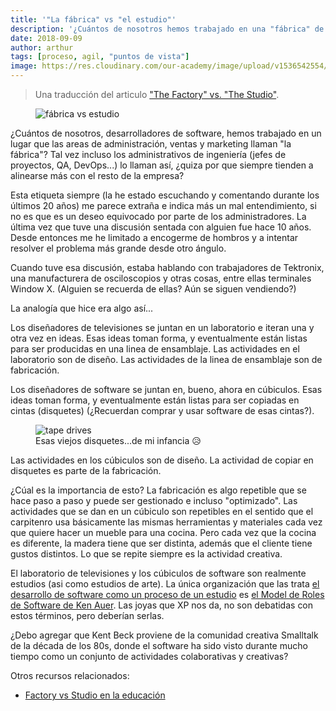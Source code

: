```yaml
---
title: '"La fábrica" vs "el estudio"'
description: '¿Cuántos de nosotros hemos trabajado en una "fábrica" de software este término "fábrica" quizá sea un malentendido.'  traducido de Martin Fowler
date: 2018-09-09
author: arthur
tags: [proceso, agil, "puntos de vista"]
image: https://res.cloudinary.com/our-academy/image/upload/v1536542554/articles/factory-vs-studio.jpg
---
```


> Una traducción del articulo ["The Factory" vs. "The Studio"](http://patricklogan.blogspot.com/2003_08_31_patricklogan_archive.html).

<figure>
  <img
    src="http://res.cloudinary.com/our-academy/image/upload/v1/articles/factory-vs-studio"
    alt="fábrica vs estudio"
  />
</figure>

¿Cuántos de nosotros, desarrolladores de software, hemos trabajado en un
lugar que las areas de administración, ventas y marketing llaman "la
fábrica"? Tal vez incluso los administrativos de ingeniería (jefes de
proyectos, QA, DevOps...) lo llaman así, ¿quiza por que siempre tienden a
alinearse más con el resto de la empresa?

Esta etiqueta siempre (la he estado escuchando y comentando durante los
últimos 20 años) me parece extraña e indica más un mal entendimiento, si
no es que es un deseo equivocado por parte de los administradores. La
última vez que tuve una discusión sentada con alguien fue hace 10 años.
Desde entonces me he limitado a encogerme de hombros y a intentar resolver
el problema más grande desde otro ángulo.

Cuando tuve esa discusión, estaba hablando con trabajadores de Tektronix,
una manufacturera de osciloscopios y otras cosas, entre ellas terminales
Window X. (Alguien se recuerda de ellas? Aún se siguen vendiendo?)

La analogía que hice era algo así...

Los diseñadores de televisiones se juntan en un laboratorio e iteran una y
otra vez en ideas. Esas ideas toman forma, y eventualmente están listas
para ser producidas en una linea de ensamblaje. Las actividades en el
laboratorio son de diseño. Las actividades de la linea de ensamblaje son
de fabricación.

Los diseñadores de software se juntan en, bueno, ahora en cúbiculos. Esas
ideas toman forma, y eventualmente están listas para ser copiadas en
cintas (disquetes) (¿Recuerdan comprar y usar software de esas cintas?).

<figure>
  <img
    src="https://upload.wikimedia.org/wikipedia/commons/3/39/Dds_tape_drive_01.jpg"
    alt="tape drives"
  />
  <figcaption>Esas viejos disquetes...de mi infancia 😥</figcaption>
</figure>

Las actividades en los cúbiculos son de diseño. La actividad de copiar en
disquetes es parte de la fabricación.

¿Cúal es la importancia de esto? La fabricación es algo repetible que se
hace paso a paso y puede ser gestionado e incluso "optimizado". Las
actividades que se dan en un cúbiculo son repetibles en el sentido que el
carpitenro usa básicamente las mismas herramientas y materiales cada vez
que quiere hacer un mueble para una cocina. Pero cada vez que la cocina es
diferente, la madera tiene que ser distinta, además que el cliente tiene
gustos distintos. Lo que se repite siempre es la actividad creativa.

El laboratorio de televisiones y los cúbiculos de software son realmente
estudios (asi como estudios de arte). La única organización que las trata [el desarrollo de software como un proceso de un estudio](http://www.rolemodelsoftware.com/moreAboutUs/publications/apprenticeshipInASoftwareStudio.php?PHPSESSID=04be1d37cd72fb4c4eae204d8c0dd895) es [el Model de Roles de Software de Ken Auer](http://www.rolemodelsoft.com/). Las joyas que XP nos da, no son debatidas con estos términos, pero
deberían serlas.

¿Debo agregar que Kent Beck proviene de la comunidad creativa Smalltalk de
la década de los 80s, donde el software ha sido visto durante mucho tiempo
como un conjunto de actividades colaborativas y creativas?

Otros recursos relacionados:

- [Factory vs Studio en la educación](https://medium.com/@mcgd/factory-vs-studio-fb83b3fe9e14)
